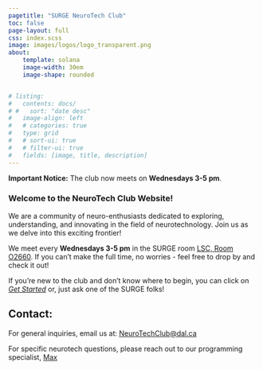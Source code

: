```yaml
---
pagetitle: "SURGE NeuroTech Club"
toc: false
page-layout: full
css: index.scss
image: images/logos/logo_transparent.png
about:
    template: solana
    image-width: 30em
    image-shape: rounded


# listing:
#   contents: docs/
# #   sort: "date desc"
#   image-align: left
#   # categories: true
#   type: grid
#   # sort-ui: true
#   # filter-ui: true
#   fields: [image, title, description]
---
```


<!-- ![](images/logos/new_logo_transparent.png){.banner-image} -->


<div class="notice">
  **Important Notice:** The club now meets on **Wednesdays 3-5 pm**.
</div>


### Welcome to the NeuroTech Club Website! 
We are a community of neuro-enthusiasts dedicated to exploring, understanding, and innovating in the field of neurotechnology. Join us as we delve into this exciting frontier!

We meet every <span class='highlight1'>**Wednesdays 3-5 pm**</span> in the SURGE room [LSC, Room O2660](who_we_are.qmd#directions). If you can't make the full time, no worries - feel free to drop by and check it out!

If you're new to the club and don't know where to begin, you can click on [*Get Started*](docs/tutorials/index.qmd) or, just ask one of the SURGE folks!

## Contact:

For general inquiries, email us at: [NeuroTechClub@dal.ca](mailto:neurotechclub@dal.ca)

For specific neurotech questions, please reach out to our programming specialist, [Max](who_we_are.qmd#max)

<br>

<script async src="https://eocampaign1.com/form/8cd52686-6eb9-11ef-9449-bd51daa75d49.js" data-form="8cd52686-6eb9-11ef-9449-bd51daa75d49"></script>

<!-- 
<br> <br> <br> <br> <br> <br>  -->

